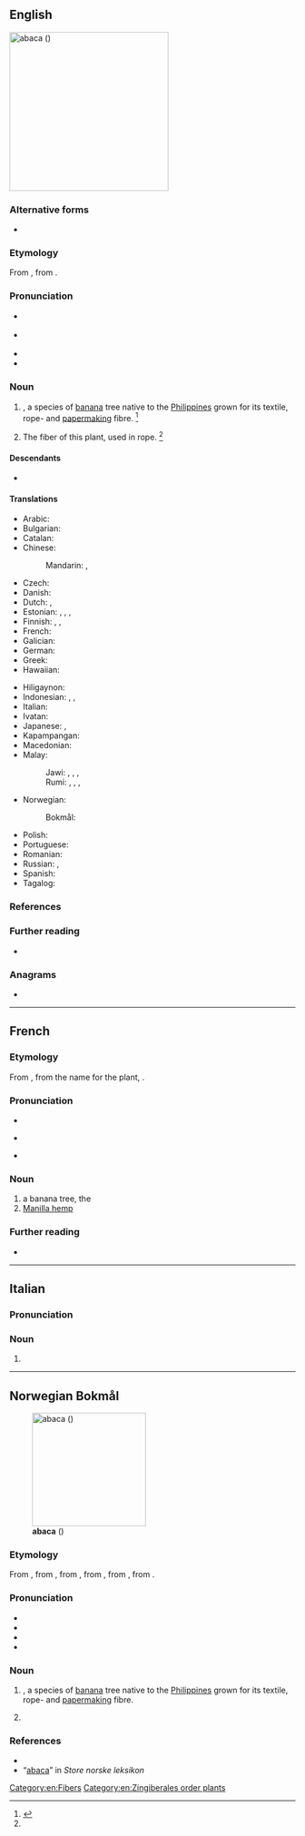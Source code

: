 {{also|abacá|abacà|abacă}}
==English==
[[File:AmCyc Manila Hemp.jpg|280px|thumb|'''abaca''' ({{taxlink|Musa textilis|species}})]]
{{wikipedia|Musa textilis}}
{{wikispecies|Musa textilis}}

===Alternative forms===
* {{alter|en|abacá|abáca|abaka|abaká}}

===Etymology===
From {{bor|en|es|abacá}}, from {{der|en|tl|abaka|abaká}}.

===Pronunciation===
* {{a|RP}} {{IPA|en|/ˌæb.əˈkɑ/}}
* {{a|GenAm}} {{IPA|en|/ˌæb.əˈkɑ/}}
* {{audio|en|LL-Q1860 (eng)-Vininn126-abaca.wav|Audio (US)}}
* {{audio|en|en-ca-abaca.ogg|Audio (CA)}}

===Noun===
{{en-noun|~}}

# {{taxlink|Musa textilis|species|ver=161026}}, a species of [[banana]] tree native to the [[Philippines]] grown for its textile, rope- and [[papermaking]] fibre. {{defdate|First attested in the mid 18<sup>th</sup> century.}}<ref name=SOED>{{R:SOED5|page=2}}</ref>
#: {{syn|en|Manila Hemp|Manilla hemp|textile banana}}
# {{lb|en|uncountable}} The fiber of this plant, used in rope. {{defdate|First attested in the mid 18<sup>th</sup> century.}}<ref name=SOED/>
#: {{syn|en|Manila hemp|Manilla hemp}}

====Descendants====
* {{desc|nb|abaca}}

====Translations====
{{trans-top|plant}}
* Arabic: {{t|ar|قِنَّب مَانِيلَا|m|tr=qinnab manilā}}
* Bulgarian: {{t|bg|абака|f}}
* Catalan: {{t+|ca|abacà|m}}
* Chinese:
*: Mandarin: {{t+|cmn|蕉麻|tr=jiāomá}}, {{t+|cmn|马尼拉麻|tr=mǎnílā má}}
* Czech: {{t+|cs|manilské konopí|n}}
* Danish: {{t+|da|abaca|c}}
* Dutch: {{t+|nl|manillahennep|m}}, {{t+|nl|abaca|m}}
* Estonian: {{t+|et|kanepbanaan}}, {{t|et|manillakanep}}, {{t|et|kiubanaan}}, {{t|et|kiudbanaan}}
* Finnish: {{t+|fi|manila}}, {{t+|fi|abaca}}, {{t+|fi|manilahamppu}}
* French: {{t+|fr|abaca|m}}
* Galician: {{t+|gl|abacá}}
* German: {{t+|de|Abaka|m}}
* Greek: {{t+|el|αβάκα|f}}
* Hawaiian: {{t|haw|ʻapaka}}
{{trans-mid}}
* Hiligaynon: {{t|hil|abaka|alt=abaká}}
* Indonesian: {{t|id|pisang serat}}, {{t+|id|pisang manila}}, {{t+|id|abaka}}
* Italian: {{t+|it|abaca|f}}
* Ivatan: {{t|ivv|avaka}}
* Japanese: {{t|ja|マニラ麻|tr=[[マニラアサ]], maniraasa}}, {{t|ja|マニラ糸芭蕉|tr=[[マニライトバショウ]], maniraitobashō}}
* Kapampangan: {{t|pam|abaka}}
* Macedonian: {{t|mk|а́бака|f}}
* Malay:
*: Jawi: {{t|ms|ڤيسڠ بنڠ}}, {{t|ms|ڤيسڠ مانيلا}}, {{t|ms|ڤيسڠ تالي}}, {{t|ms|اباک}}
*: Rumi: {{t|ms|pisang benang}}, {{t|ms|pisang manila}}, {{t|ms|pisang tali}}, {{t+|ms|abaka}}
* Norwegian:
*: Bokmål: {{t|nb|abaca|m}}
* Polish: {{t|pl|banan manilski|m-an}}
* Portuguese: {{t+|pt|abacá|m}}
* Romanian: {{t+|ro|abaca|f}}
* Russian: {{t|ru|тексти́льный бана́н|m}}, {{t+|ru|абака́|f}}
* Spanish: {{t+|es|abacá|m}}
* Tagalog: {{t+|tl|abaka}}
{{trans-bottom}}

{{trans-see|fiber/fibre|Manila hemp}}

===References===
<references/>

===Further reading===
* {{R:Britannica 1911|Abaca}}

===Anagrams===
* {{anagrams|en|a=aaabc|Caaba}}

[[Category:en:Fibers]]
[[Category:en:Zingiberales order plants]]

----

==French==

===Etymology===
From {{der|fr|es|abacá}}, from the {{der|fr|tl|-}} name for the plant, {{m|tl|abaka|abaká}}.

===Pronunciation===
* {{fr-IPA}}
* {{a|Quebec}} {{fr-IPA|abâcâ}}
* {{audio|fr|Fr-abaca.ogg|Audio}}

===Noun===
{{fr-noun|m}}

# a banana tree, the {{l|en|abaca}}
# [[Manilla hemp]]
#: {{syn|fr|chanvre de Manille|tagal}}

===Further reading===
* {{R:TLFi}}

----

==Italian==

===Pronunciation===
{{it-pr|àbaca}}

===Noun===
{{it-noun|m|#}}

# {{alt form|it|abacà}}

{{C|it|Zingiberales order plants}}

----

==Norwegian Bokmål==
{{wp|lang=nb|Abacá}}
[[File:AmCyc Manila Hemp.jpg|200px|thumb|'''abaca''' ({{taxlink|Musa textilis|species}})]]

===Etymology===
From {{der|nb|en|abaca}}, from {{der|nb|es|abacá||abaca, Manilla hemp}}, from {{der|nb|tl|abaká||abaca, Manilla hemp}}, from {{der|nb|ar|أَبَق||abaca}}, from {{der|nb|syc|ܐܳܦܰܩܬܳܐ|tr=ʾāpaqtā}}, {{m|syc|ܐܰܦܩܰܥܬܳܐ|tr=ʾap̄qaʿtā||de-seeded cotton}} from {{m|syc|ܦܩܰܥ|tr=pqaʿ||to split, to reave, to crack}}.

===Pronunciation===
* {{IPA|nb|/aˈbɑːka/}}
* {{audio|nb|NB - Pronunciation of Norwegian Bokmål «abaca».ogg|Audio}}
* {{rhymes|nb|ɑːka}}
* {{hyph|nb|a|ba|ca}}

===Noun===
{{nb-noun-m1}}

# {{lb|nb|botany}} {{taxlink|Musa textilis|species|ver=161026}}, a species of [[banana]] tree native to the [[Philippines]] grown for its textile, rope- and [[papermaking]] fibre.
# {{l|nb|abaca}} {{q|the fiber of the {{l|en|abaca}} plant, used in rope}}
#: {{syn|nb|manilahamp}}

===References===
* {{R:NAOB}}
* “[http://www.snl.no/manilahamp abaca]” in ''Store norske leksikon''

{{C|nb|Fibers|Plants|Zingiberales order plants}}